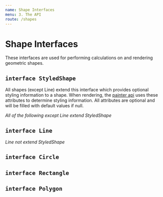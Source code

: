 ```yaml
---
name: Shape Interfaces
menu: 3. The API
route: /shapes
---
```



# Shape Interfaces

These interfaces are used for performing calculations on and rendering geometric shapes.

## `interface StyledShape`

All shapes (except Line) extend this interface which provides optional styling information to a shape. When rendering, the [painter api](/painterapi) uses these attributes to determine styling information. All attributes are optional and will be filled with default values if null.

<InterfaceDocumentation interfaceMetadata={StyledShape} />

*All of the following except Line extend StyledShape*

## `interface Line`

*Line not extend StyledShape*

<InterfaceDocumentation interfaceMetadata={Line} hideInheritedMembers />

## `interface Circle`

<InterfaceDocumentation interfaceMetadata={Circle} hideInheritedMembers />

## `interface Rectangle`

<InterfaceDocumentation interfaceMetadata={Rectangle} hideInheritedMembers />

## `interface Polygon`

<InterfaceDocumentation interfaceMetadata={Polygon} hideInheritedMembers />
